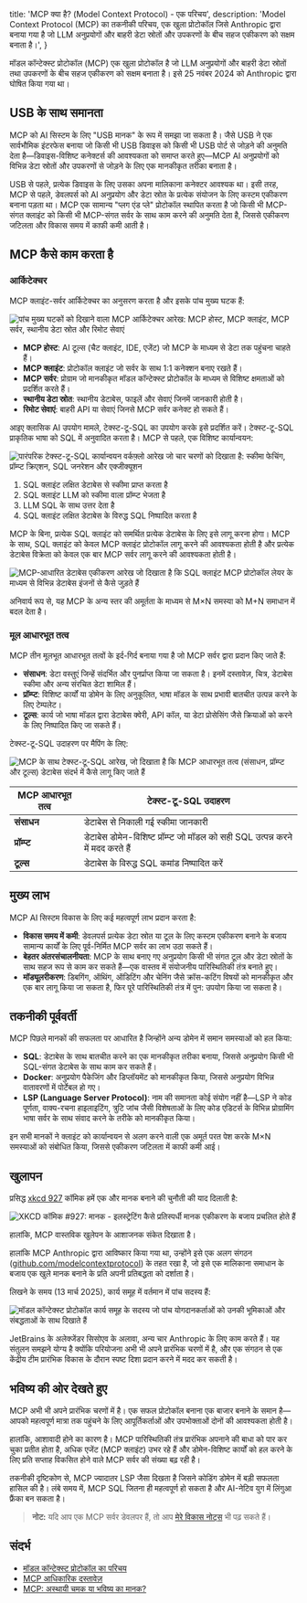 
  title: 'MCP क्या है? (Model Context Protocol) - एक परिचय',
  description:
    'Model Context Protocol (MCP) का तकनीकी परिचय, एक खुला प्रोटोकॉल जिसे Anthropic द्वारा बनाया गया है जो LLM अनुप्रयोगों और बाहरी डेटा स्रोतों और उपकरणों के बीच सहज एकीकरण को सक्षम बनाता है।',
}


मॉडल कॉन्टेक्स्ट प्रोटोकॉल (MCP) एक खुला प्रोटोकॉल है जो LLM अनुप्रयोगों और बाहरी डेटा स्रोतों तथा उपकरणों के बीच सहज एकीकरण को सक्षम बनाता है। इसे 25 नवंबर 2024 को Anthropic द्वारा घोषित किया गया था।

## USB के साथ समानता

MCP को AI सिस्टम के लिए "USB मानक" के रूप में समझा जा सकता है। जैसे USB ने एक सार्वभौमिक इंटरफेस बनाया जो किसी भी USB डिवाइस को किसी भी USB पोर्ट से जोड़ने की अनुमति देता है—डिवाइस-विशिष्ट कनेक्टर्स की आवश्यकता को समाप्त करते हुए—MCP AI अनुप्रयोगों को विभिन्न डेटा स्रोतों और उपकरणों से जोड़ने के लिए एक मानकीकृत तरीका बनाता है।

USB से पहले, प्रत्येक डिवाइस के लिए उसका अपना मालिकाना कनेक्टर आवश्यक था। इसी तरह, MCP से पहले, डेवलपर्स को AI अनुप्रयोग और डेटा स्रोत के प्रत्येक संयोजन के लिए कस्टम एकीकरण बनाना पड़ता था। MCP एक सामान्य "प्लग एंड प्ले" प्रोटोकॉल स्थापित करता है जो किसी भी MCP-संगत क्लाइंट को किसी भी MCP-संगत सर्वर के साथ काम करने की अनुमति देता है, जिससे एकीकरण जटिलता और विकास समय में काफी कमी आती है।

## MCP कैसे काम करता है

### आर्किटेक्चर

MCP क्लाइंट-सर्वर आर्किटेक्चर का अनुसरण करता है और इसके पांच मुख्य घटक हैं:

<Image
  src={mcpArchitecture}
  alt="पांच मुख्य घटकों को दिखाने वाला MCP आर्किटेक्चर आरेख: MCP होस्ट, MCP क्लाइंट, MCP सर्वर, स्थानीय डेटा स्रोत और रिमोट सेवाएं"
/>

- **MCP होस्ट**: AI टूल्स (चैट क्लाइंट, IDE, एजेंट) जो MCP के माध्यम से डेटा तक पहुंचना चाहते हैं।
- **MCP क्लाइंट**: प्रोटोकॉल क्लाइंट जो सर्वर के साथ 1:1 कनेक्शन बनाए रखते हैं।
- **MCP सर्वर**: प्रोग्राम जो मानकीकृत मॉडल कॉन्टेक्स्ट प्रोटोकॉल के माध्यम से विशिष्ट क्षमताओं को प्रदर्शित करते हैं।
- **स्थानीय डेटा स्रोत**: स्थानीय डेटाबेस, फाइलें और सेवाएं जिनमें जानकारी होती है।
- **रिमोट सेवाएं**: बाहरी API या सेवाएं जिनसे MCP सर्वर कनेक्ट हो सकते हैं।

आइए क्लासिक AI उपयोग मामले, टेक्स्ट-टू-SQL का उपयोग करके इसे प्रदर्शित करें। टेक्स्ट-टू-SQL प्राकृतिक भाषा को SQL में अनुवादित करता है। MCP से पहले, एक विशिष्ट कार्यान्वयन:

<Image
  src={textToSqlClassic}
  alt="पारंपरिक टेक्स्ट-टू-SQL कार्यान्वयन वर्कफ़्लो आरेख जो चार चरणों को दिखाता है: स्कीमा फेचिंग, प्रॉम्प्ट क्रिएशन, SQL जनरेशन और एक्जीक्यूशन"
/>

1. SQL क्लाइंट लक्षित डेटाबेस से स्कीमा प्राप्त करता है
2. SQL क्लाइंट LLM को स्कीमा वाला प्रॉम्प्ट भेजता है
3. LLM SQL के साथ उत्तर देता है
4. SQL क्लाइंट लक्षित डेटाबेस के विरुद्ध SQL निष्पादित करता है

MCP के बिना, प्रत्येक SQL क्लाइंट को समर्थित प्रत्येक डेटाबेस के लिए इसे लागू करना होगा। MCP के साथ, SQL क्लाइंट को केवल MCP क्लाइंट प्रोटोकॉल लागू करने की आवश्यकता होती है और प्रत्येक डेटाबेस विक्रेता को केवल एक बार MCP सर्वर लागू करने की आवश्यकता होती है।

<Image
  src={databaseMcp}
  alt="MCP-आधारित डेटाबेस एकीकरण आरेख जो दिखाता है कि SQL क्लाइंट MCP प्रोटोकॉल लेयर के माध्यम से विभिन्न डेटाबेस इंजनों से कैसे जुड़ते हैं"
/>

अनिवार्य रूप से, यह MCP के अन्य स्तर की अमूर्तता के माध्यम से M×N समस्या को M+N समाधान में बदल देता है।

### मूल आधारभूत तत्व

MCP तीन मूलभूत आधारभूत तत्वों के इर्द-गिर्द बनाया गया है जो MCP सर्वर द्वारा प्रदान किए जाते हैं:

- **संसाधन**: डेटा वस्तुएं जिन्हें संदर्भित और पुनर्प्राप्त किया जा सकता है। इनमें दस्तावेज़, चित्र, डेटाबेस स्कीमा और अन्य संरचित डेटा शामिल हैं।
- **प्रॉम्प्ट**: विशिष्ट कार्यों या डोमेन के लिए अनुकूलित, भाषा मॉडल के साथ प्रभावी बातचीत उत्पन्न करने के लिए टेम्पलेट।
- **टूल्स**: कार्य जो भाषा मॉडल द्वारा डेटाबेस क्वेरी, API कॉल, या डेटा प्रोसेसिंग जैसे क्रियाओं को करने के लिए निष्पादित किए जा सकते हैं।

टेक्स्ट-टू-SQL उदाहरण पर मैपिंग के लिए:

<Image
  src={textToSqlMcp}
  alt="MCP के साथ टेक्स्ट-टू-SQL आरेख, जो दिखाता है कि MCP आधारभूत तत्व (संसाधन, प्रॉम्प्ट और टूल्स) डेटाबेस संदर्भ में कैसे लागू किए जाते हैं"
/>

| MCP आधारभूत तत्व | टेक्स्ट-टू-SQL उदाहरण |
| ------------- | ------------------------------------------------------------------------- |
| **संसाधन** | डेटाबेस से निकाली गई स्कीमा जानकारी |
| **प्रॉम्प्ट** | डेटाबेस डोमेन-विशिष्ट प्रॉम्प्ट जो मॉडल को सही SQL उत्पन्न करने में मदद करते हैं |
| **टूल्स** | डेटाबेस के विरुद्ध SQL कमांड निष्पादित करें |

## मुख्य लाभ

MCP AI सिस्टम विकास के लिए कई महत्वपूर्ण लाभ प्रदान करता है:

- **विकास समय में कमी**: डेवलपर्स प्रत्येक डेटा स्रोत या टूल के लिए कस्टम एकीकरण बनाने के बजाय सामान्य कार्यों के लिए पूर्व-निर्मित MCP सर्वर का लाभ उठा सकते हैं।
- **बेहतर अंतरसंचालनीयता**: MCP के साथ बनाए गए अनुप्रयोग किसी भी संगत टूल और डेटा स्रोतों के साथ सहज रूप से काम कर सकते हैं—एक वास्तव में संयोजनीय पारिस्थितिकी तंत्र बनाते हुए।
- **मॉड्यूलरीकरण**: डिबगिंग, ऑथिंग, ऑडिटिंग और चेनिंग जैसे क्रॉस-कटिंग विषयों को मानकीकृत और एक बार लागू किया जा सकता है, फिर पूरे पारिस्थितिकी तंत्र में पुन: उपयोग किया जा सकता है।

## तकनीकी पूर्ववर्ती

MCP पिछले मानकों की सफलता पर आधारित है जिन्होंने अन्य डोमेन में समान समस्याओं को हल किया:

- **SQL**: डेटाबेस के साथ बातचीत करने का एक मानकीकृत तरीका बनाया, जिससे अनुप्रयोग किसी भी SQL-संगत डेटाबेस के साथ काम कर सकते हैं।
- **Docker**: अनुप्रयोग पैकेजिंग और डिप्लॉयमेंट को मानकीकृत किया, जिससे अनुप्रयोग विभिन्न वातावरणों में पोर्टेबल हो गए।
- **LSP (Language Server Protocol)**: नाम की समानता कोई संयोग नहीं है—LSP ने कोड पूर्णता, वाक्य-रचना हाइलाइटिंग, त्रुटि जांच जैसी विशेषताओं के लिए कोड एडिटर्स के विभिन्न प्रोग्रामिंग भाषा सर्वर के साथ संवाद करने के तरीके को मानकीकृत किया।

इन सभी मानकों ने क्लाइंट को कार्यान्वयन से अलग करने वाली एक अमूर्त परत पेश करके M×N समस्याओं को संबोधित किया, जिससे एकीकरण जटिलता में काफी कमी आई।

## खुलापन

प्रसिद्ध [xkcd 927](https://xkcd.com/927/) कॉमिक हमें एक और मानक बनाने की चुनौती की याद दिलाती है:

<Image
  src={xkcdStandards}
  alt="XKCD कॉमिक #927: मानक - इलस्ट्रेटिंग कैसे प्रतिस्पर्धी मानक एकीकरण के बजाय प्रचलित होते हैं"
/>

हालांकि, MCP वास्तविक खुलेपन के आशाजनक संकेत दिखाता है।

हालांकि MCP Anthropic द्वारा आविष्कार किया गया था, उन्होंने इसे एक अलग संगठन ([github.com/modelcontextprotocol](https://github.com/modelcontextprotocol)) के तहत रखा है, जो इसे एक मालिकाना समाधान के बजाय एक खुले मानक बनाने के प्रति अपनी प्रतिबद्धता को दर्शाता है।

लिखने के समय (13 मार्च 2025), कार्य समूह में वर्तमान में पांच सदस्य हैं:

<Image
  src={mcpMembers}
  alt="मॉडल कॉन्टेक्स्ट प्रोटोकॉल कार्य समूह के सदस्य जो पांच योगदानकर्ताओं को उनकी भूमिकाओं और संबद्धताओं के साथ दिखाते हैं"
/>

JetBrains के अलेक्जेंडर सिसोएव के अलावा, अन्य चार Anthropic के लिए काम करते हैं। यह संतुलन समझने योग्य है क्योंकि परियोजना अभी भी अपने प्रारंभिक चरणों में है, और एक संगठन से एक केंद्रीय टीम प्रारंभिक विकास के दौरान स्पष्ट दिशा प्रदान करने में मदद कर सकती है।

## भविष्य की ओर देखते हुए

MCP अभी भी अपने प्रारंभिक चरणों में है। एक सफल प्रोटोकॉल बनाना एक बाजार बनाने के समान है—आपको महत्वपूर्ण मात्रा तक पहुंचने के लिए आपूर्तिकर्ताओं और उपभोक्ताओं दोनों की आवश्यकता होती है।

हालांकि, आशावादी होने का कारण है। MCP पारिस्थितिकी तंत्र प्रारंभिक अपनाने की बाधा को पार कर चुका प्रतीत होता है, अधिक एजेंट (MCP क्लाइंट) उभर रहे हैं और डोमेन-विशिष्ट कार्यों को हल करने के लिए प्रति सप्ताह विकसित होने वाले MCP सर्वर की संख्या बढ़ रही है।

तकनीकी दृष्टिकोण से, MCP ज्यादातर LSP जैसा दिखता है जिसने कोडिंग डोमेन में बड़ी सफलता हासिल की है। लंबे समय में, MCP SQL जितना ही महत्वपूर्ण हो सकता है और AI-नेटिव युग में लिंगुआ फ्रैंका बन सकता है।

> **नोट:** यदि आप एक MCP सर्वर डेवलपर हैं, तो आप [मेरे विकास नोट्स](/articles/notes-on-implementing-mcp-server) भी पढ़ सकते हैं।

## संदर्भ

- [मॉडल कॉन्टेक्स्ट प्रोटोकॉल का परिचय](https://www.anthropic.com/news/model-context-protocol)
- [MCP आधिकारिक दस्तावेज़](https://modelcontextprotocol.io/introduction)
- [MCP: अस्थायी चमक या भविष्य का मानक?](https://blog.langchain.dev/mcp-fad-or-fixture/)